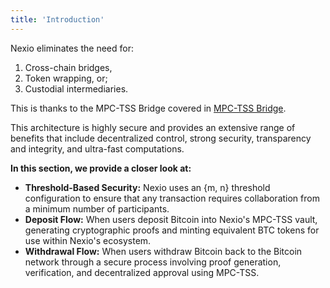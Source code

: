 ```yaml
---
title: 'Introduction'
---
```


Nexio eliminates the need for:

1. Cross-chain bridges,
2. Token wrapping, or;
3. Custodial intermediaries.

This is thanks to the MPC-TSS Bridge covered in [MPC-TSS Bridge](/03-core-features/mpc-tss-bridge).

This architecture is highly secure and provides an extensive range of benefits that include decentralized control, strong security, transparency and integrity, and ultra-fast computations.

**In this section, we provide a closer look at:**

* **Threshold-Based Security:** Nexio uses an \{m, n\} threshold configuration to ensure that any transaction requires collaboration from a minimum number of participants.
* **Deposit Flow:** When users deposit Bitcoin into Nexio's MPC-TSS vault, generating cryptographic proofs and minting equivalent BTC tokens for use within Nexio's ecosystem.
* **Withdrawal Flow:** When users withdraw Bitcoin back to the Bitcoin network through a secure process involving proof generation, verification, and decentralized approval using MPC-TSS.
